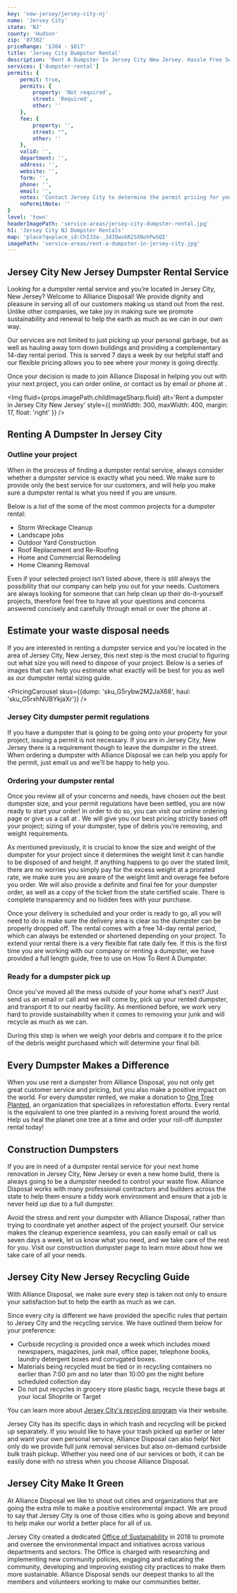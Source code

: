 ```yaml
---
key: 'new-jersey/jersey-city-nj'
name: 'Jersey City'
state: 'NJ'
county: 'Hudson'
zip: '07302'
priceRange: '$384 - $817'
title: 'Jersey City Dumpster Rental'
description: 'Rent A Dumpster In Jersey City New Jersey. Hassle Free Service. Flexible Rental Periods. No Hidden Fees.'
services: ['dumpster-rental']
permits: {
    permit: true,
    permits: {
        property: 'Not required',
        street: 'Required',
        other: ''
    },
    fee: {
        property: '',
        street: "",
        other: ''
    },
    valid: '',
    department: '',
    address: '',
    website: '',
    form: '',
    phone: '',
    email: '',
    notes: 'Contact Jersey City to determine the permit pricing for your zone.',
    noPermitNote: ''
}
level: 'town'
headerImagePath: 'service-areas/jersey-city-dumpster-rental.jpg'
h1: 'Jersey City NJ Dumpster Rentals'
map: 'place?q=place_id:ChIJ3a-_JdJQwokR2SXNohPwSQI'
imagePath: 'service-areas/rent-a-dumpster-in-jersey-city.jpg'
---
```





## Jersey City New Jersey Dumpster Rental Service

Looking for a dumpster rental service and you’re located in Jersey City, New Jersey? Welcome to Alliance Disposal! We provide dignity and pleasure in serving all of our customers making us stand out from the rest. Unlike other companies, we take joy in making sure we promote sustainability and renewal to help the earth as much as we can in our own way. 

Our services are not limited to just picking up your personal garbage, but as well as hauling away torn down buildings and providing a complementary 14-day rental period. This is served 7 days a week by our helpful staff and our flexible pricing allows you to see where your money is going directly. 

Once your decision is made to join Alliance Disposal in helping you out with your next project, you can <Link to={Paths.orderRollOff}>order online</Link>, or contact us by <Link to={Paths.quoteRollOff}>email</Link> or phone at <TelDisplay />.

<Img
    fluid={props.imagePath.childImageSharp.fluid}
    alt='Rent a dumpster in Jersey City New Jersey'
    style={{
        minWidth: 300,
        maxWidth: 400,
        margin: 17,
        float: 'right'
    }}
/>

## Renting A Dumpster In Jersey City

### Outline your project

When in the process of finding a dumpster rental service, always consider whether a dumpster service is exactly what you need. We make sure to provide only the best service for our customers, and will help you make sure a dumpster rental is what you need if you are unsure.

Below is a list of the some of the most common projects for a dumpster rental: 

- Storm Wreckage Cleanup 
- Landscape jobs
- Outdoor Yard Construction
- Roof Replacement and Re-Roofing
- Home and Commercial Remodeling
- Home Cleaning Removal

Even if your selected project isn’t listed above, there is still always the possibility that our company can help you out for your needs. Customers are always looking for someone that can help clean up their do-it-yourself projects, therefore feel free to have all your questions and concerns answered concisely and carefully through <Link to={Paths.contact}>email</Link> or over the phone at <TelDisplay />. 

## Estimate your waste disposal needs

If you are interested in renting a dumpster service and you’re located in the area of Jersey City, New Jersey, this next step is the most crucial to figuring out what size you will need to dispose of your project. Below is a series of images that can help you estimate what exactly will be best for you as well as our <Link to={Paths.rollOffSizingGuide}>dumpster rental sizing guide</Link>.

<PricingCarousel
    skus={{dump: 'sku_G5rybw2M2JaX68', haul: 'sku_G5rxhNUBYkjaXr'}}
/>

### Jersey City dumpster permit regulations

If you have a dumpster that is going to be going onto your property for your project, issuing a permit is not necessary. If you are in Jersey City, New Jersey there is a requirement though to leave the dumpster in the street. When ordering a dumpster with Alliance Disposal we can help you apply for the permit, just <Link to={Paths.contact}>email us</Link> and we'll be happy to help you.

### Ordering your dumpster rental

Once you review all of your concerns and needs, have chosen out the best dumpster size, and your permit regulations have been settled, you are now ready to start your order! In order to do so, you can visit our <Link to={Paths.orderRollOff}>online ordering</Link> page or give us a call at <TelDisplay />. We will give you our best pricing strictly based off your project; sizing of your dumpster, type of debris you’re removing, and weight requirements. 

As mentioned previously, it is crucial to know the size and weight of the dumpster for your project since it determines the weight limit it can handle to be disposed of and height. If anything happens to go over the stated limit, there are no worries you simply pay for the excess weight at a prorated rate, we make sure you are aware of the weight limit and overage fee before you order. We will also provide a definite and final fee for your dumpster order, as well as a copy of the ticket from the state certified scale. There is complete transparency and no hidden fees with your purchase. 

Once your delivery is scheduled and your order is ready to go, all you will need to do is make sure the delivery area is clear so the dumpster can be properly dropped off. The rental comes with a free 14-day rental period, which can always be extended or shortened depending on your project. To extend your rental there is a very flexible flat rate daily fee. If this is the first time you are working with our company or renting a dumpster, we have provided a full length guide, free to use on <Link to={Paths.howToRentADumpster}>How To Rent A Dumpster</Link>.

### Ready for a dumpster pick up

Once you've moved all the mess outside of your home what's next? Just send us an email or call and we will come by, pick up your rented dumpster, and transport it to our nearby facility. As mentioned before, we work very hard to provide sustainability when it comes to removing your junk and will recycle as much as we can. 

During this step is when we weigh your debris and compare it to the price of the debris weight purchased which will determine your final bill.

## Every Dumpster Makes a Difference

When you use rent a dumpster from Alliance Disposal, you not only get great customer service and pricing, but you also make a positive impact on the world. For every dumpster rented, we make a donation to <a href='https://onetreeplanted.org/' target="_blank" rel="noopener norefferer">One Tree Planted</a>, an organization that specializes in reforestation efforts. Every rental is the equivalent to one tree planted in a reviving forest around the world. Help us heal the planet one tree at a time and <Link to={Paths.orderRollOff}>order</Link> your roll-off dumpster rental today!

<DumpsterRentalCTA
    imageAlt='Rent a roll off dumpster in Jersey City New Jersey'
/>

## Construction Dumpsters

If you are in need of a dumpster rental service for your next home renovation in Jersey City, New Jersey or even a new home build, there is always going to be a dumpster needed to control your waste flow. Alliance Disposal works with many professional contractors and builders across the state to help them ensure a tiddy work environment and ensure that a job is never held up due to a full dumpster.

Avoid the stress and rent your dumpster with Alliance Disposal, rather than trying to coordinate yet another aspect of the project yourself. Our service makes the cleanup experience seamless, you can easily email or call us seven days a week, let us know what you need, and we take care of the rest for you. Visit our <Link to={Paths.constructionDumpsterRentals}>construction dumpster</Link> page to learn more about how we take care of all your needs.


## Jersey City New Jersey Recycling Guide

With Alliance Disposal, we make sure every step is taken not only to ensure your satisfaction but to help the earth as much as we can. 

Since every city is different we have provided the specific rules that pertain to Jersey City and the recycling service. We have outlined them below for your preference:

- Curbside recycling is provided once a week which includes mixed newspapers, magazines, junk mail, office paper, telephone books, laundry detergent boxes and corrugated boxes. 
- Materials being recycled must be tied or in recycling containers no earlier than 7:00 pm and no later than 10:00 pm the night before scheduled collection day
- Do not put recycles in grocery store plastic bags, recycle these bags at your local Shoprite or Target

You can learn more about <a href='https://jerseycitynj.gov/cms/one.aspx?pageId=7221869' target="_blank" rel="noopener norefferer">Jersey City's recycling program</a> via their website.

Jersey City has its specific days in which trash and recycling will be picked up separately. If you would like to have your trash picked up earlier or later and want your own personal service, Alliance Disposal can also help! Not only do we provide <Link to={Paths.junkRemovalDetails}>full junk removal services</Link> but also <Link to={Paths.resiDetails}>on-demand curbside bulk trash pickup</Link>. Whether you need one of our services or both, it can be easily done with no stress when you choose Alliance Disposal.

## Jersey City Make It Green

At Alliance Disposal we like to shout out cities and organizations that are going the extra mile to make a positive environmental impact. We are proud to say that Jersey City is one of those cities who is going above and beyond to help make our world a better place for all of us.

Jersey City created a dedicated <a href='https://jcmakeitgreen.org/' target="_blank" rel="noopener norefferer">Office of Sustainability</a> in 2018 to promote and oversee the environmental impact and initiatives across various departments and sectors. The Office is charged with researching and implementing new community policies, engaging and educating the community, developing and improving existing city practices to make them more sustainable. Alliance Disposal sends our deepest thanks to all the members and volunteers working to make our communities better.